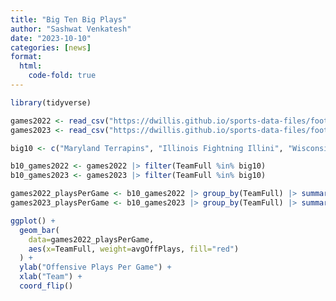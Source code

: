 ```yaml
---
title: "Big Ten Big Plays"
author: "Sashwat Venkatesh"
date: "2023-10-10"
categories: [news]
format:
  html:
    code-fold: true
---
```


```r
library(tidyverse)
```

```r
games2022 <- read_csv("https://dwillis.github.io/sports-data-files/footballlogs22.csv")
games2023 <- read_csv("https://dwillis.github.io/sports-data-files/footballlogs23.csv")

big10 <- c("Maryland Terrapins", "Illinois Fightning Illini", "Wisconsin Badgers", "Michigan State Spartans", "Michigan Wolverines", "Indiana Hoosiers", "Ohio State Buckeyes", "Penn State Nittany Lions", "Rutgers Scarlet Knights", "Iowa Hawkeyes", "Minnesota Golden Gophers", "Nebraska Cornhuskers", "Northwestern Wildcats", "Purdue Boilermakers")

b10_games2022 <- games2022 |> filter(TeamFull %in% big10)
b10_games2023 <- games2023 |> filter(TeamFull %in% big10)

games2022_playsPerGame <- b10_games2022 |> group_by(TeamFull) |> summarize(avgOffPlays = sum(OffensivePlays)/n()) |> arrange(desc(avgOffPlays))
games2023_playsPerGame <- b10_games2023 |> group_by(TeamFull) |> summarize(avgOffPlays = sum(OffensivePlays)/n())

ggplot() + 
  geom_bar(
    data=games2022_playsPerGame, 
    aes(x=TeamFull, weight=avgOffPlays, fill="red")
  ) +
  ylab("Offensive Plays Per Game") +
  xlab("Team") +
  coord_flip()

```

